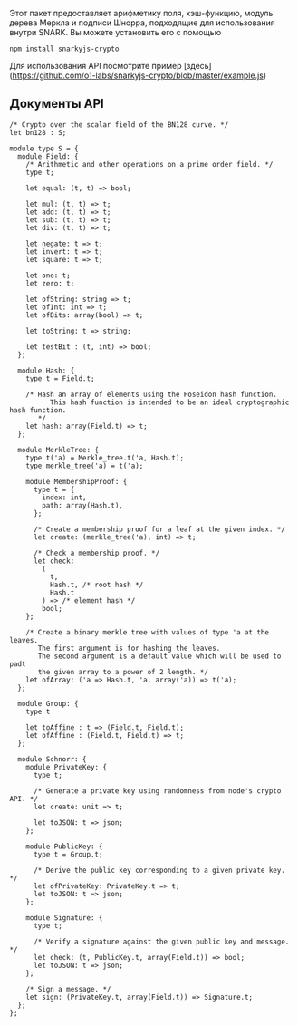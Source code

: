 
Этот пакет предоставляет арифметику поля, хэш-функцию, модуль дерева Меркла и
подписи Шнорра, подходящие для использования внутри SNARK. Вы можете установить его с помощью

```
npm install snarkyjs-crypto
```

Для использования API посмотрите пример [здесь] (https://github.com/o1-labs/snarkyjs-crypto/blob/master/example.js)

## Документы API  
```reasonml
/* Crypto over the scalar field of the BN128 curve. */
let bn128 : S;

module type S = {
  module Field: {
    /* Arithmetic and other operations on a prime order field. */
    type t;

    let equal: (t, t) => bool;

    let mul: (t, t) => t;
    let add: (t, t) => t;
    let sub: (t, t) => t;
    let div: (t, t) => t;

    let negate: t => t;
    let invert: t => t;
    let square: t => t;

    let one: t;
    let zero: t;

    let ofString: string => t;
    let ofInt: int => t;
    let ofBits: array(bool) => t;

    let toString: t => string;

    let testBit : (t, int) => bool;
  };

  module Hash: {
    type t = Field.t;

    /* Hash an array of elements using the Poseidon hash function.
          This hash function is intended to be an ideal cryptographic hash function.
       */
    let hash: array(Field.t) => t;
  };

  module MerkleTree: {
    type t('a) = Merkle_tree.t('a, Hash.t);
    type merkle_tree('a) = t('a);

    module MembershipProof: {
      type t = {
        index: int,
        path: array(Hash.t),
      };

      /* Create a membership proof for a leaf at the given index. */
      let create: (merkle_tree('a), int) => t;

      /* Check a membership proof. */
      let check:
        (
          t,
          Hash.t, /* root hash */
          Hash.t
        ) => /* element hash */
        bool;
    };

    /* Create a binary merkle tree with values of type 'a at the leaves.
       The first argument is for hashing the leaves.
       The second argument is a default value which will be used to padt
       the given array to a power of 2 length. */
    let ofArray: ('a => Hash.t, 'a, array('a)) => t('a);
  };

  module Group: {
    type t

    let toAffine : t => (Field.t, Field.t);
    let ofAffine : (Field.t, Field.t) => t;
  };

  module Schnorr: {
    module PrivateKey: {
      type t;

      /* Generate a private key using randomness from node's crypto API. */
      let create: unit => t;

      let toJSON: t => json;
    };

    module PublicKey: {
      type t = Group.t;

      /* Derive the public key corresponding to a given private key. */
      let ofPrivateKey: PrivateKey.t => t;
      let toJSON: t => json;
    };

    module Signature: {
      type t;

      /* Verify a signature against the given public key and message. */
      let check: (t, PublicKey.t, array(Field.t)) => bool;
      let toJSON: t => json;
    };

    /* Sign a message. */
    let sign: (PrivateKey.t, array(Field.t)) => Signature.t;
  };
};
```

